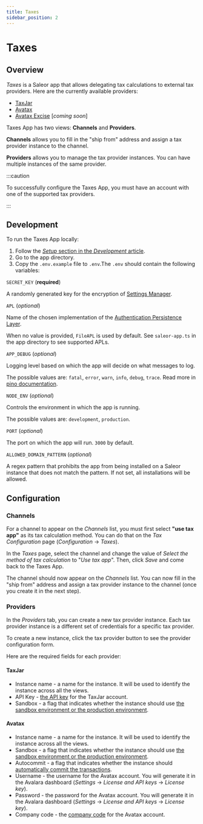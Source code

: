 ```yaml
---
title: Taxes
sidebar_position: 2
---
```


# Taxes

## Overview

_Taxes_ is a Saleor app that allows delegating tax calculations to external tax providers. Here are the currently available providers:

- [TaxJar](https://www.taxjar.com/)
- [Avatax](https://www.avalara.com/us/en/products/calculations.html)
- [Avatax Excise](https://developer.avalara.com/excise/) [_coming soon_]

Taxes App has two views: **Channels** and **Providers**.

**Channels** allows you to fill in the "ship from" address and assign a tax provider instance to the channel.

**Providers** allows you to manage the tax provider instances. You can have multiple instances of the same provider.

:::caution

To successfully configure the Taxes App, you must have an account with one of the supported tax providers.

:::

## Development

To run the Taxes App locally:

1. Follow the [_Setup_ section in the _Development_ article](developer/app-store/development.mdx#setup).
2. Go to the app directory.
3. Copy the `.env.example` file to `.env`.The `.env` should contain the following variables:

`SECRET_KEY` (**required**)

A randomly generated key for the encryption of [Settings Manager](https://github.com/saleor/saleor-app-sdk/blob/main/docs/settings-manager.md).

`APL` (_optional_)

Name of the chosen implementation of the [Authentication Persistence Layer](https://github.com/saleor/saleor-app-sdk/blob/main/docs/apl.md).

When no value is provided, `FileAPL` is used by default. See `saleor-app.ts` in the app directory to see supported APLs.

`APP_DEBUG` (_optional_)

Logging level based on which the app will decide on what messages to log.

The possible values are: `fatal`, `error`, `warn`, `info`, `debug`, `trace`. Read more in [pino documentation](https://getpino.io/#/docs/api?id=loggerlevel-string-gettersetter).

`NODE_ENV` (_optional_)

Controls the environment in which the app is running.

The possible values are: `development`, `production`.

`PORT` (_optional_)

The port on which the app will run. `3000` by default.

`ALLOWED_DOMAIN_PATTERN` (_optional_)

A regex pattern that prohibits the app from being installed on a Saleor instance that does not match the pattern. If not set, all installations will be allowed.

## Configuration

### Channels

For a channel to appear on the _Channels_ list, you must first select **"use tax app"** as its tax calculation method. You can do that on the _Tax Configuration_ page (_Configuration_ → _Taxes_).

In the _Taxes_ page, select the channel and change the value of _Select the method of tax calculation_ to "_Use tax app_". Then, click _Save_ and come back to the Taxes App.

The channel should now appear on the _Channels_ list. You can now fill in the "ship from" address and assign a tax provider instance to the channel (once you create it in the next step).

### Providers

In the _Providers_ tab, you can create a new tax provider instance. Each tax provider instance is a different set of credentials for a specific tax provider.

To create a new instance, click the tax provider button to see the provider configuration form.

Here are the required fields for each provider:

#### TaxJar

- Instance name - a name for the instance. It will be used to identify the instance across all the views.
- API Key - [the API key](https://developers.taxjar.com/api/reference/#authentication) for the TaxJar account.
- Sandbox - a flag that indicates whether the instance should use [the sandbox environment or the production environment](https://developers.taxjar.com/api/reference/#sandbox-environment).

#### Avatax

- Instance name - a name for the instance. It will be used to identify the instance across all the views.
- Sandbox - a flag that indicates whether the instance should use [the sandbox environment or the production environment](https://developer.avalara.com/erp-integration-guide/sales-tax-badge/authentication-in-avatax/sandbox-vs-production/).
- Autocommit - a flag that indicates whether the instance should [automatically commit the transactions](https://developer.avalara.com/communications/dev-guide_rest_v2/commit-uncommit/).
- Username - the username for the Avatax account. You will generate it in the Avalara dashboard (_Settings_ → _License and API keys_ → _License key_).
- Password - the password for the Avatax account. You will generate it in the Avalara dashboard (_Settings_ → _License and API keys_ → _License key_).
- Company code - the [company code](https://developer.avalara.com/ecommerce-integration-guide/sales-tax-badge/transactions/simple-transactions/company-codes/) for the Avatax account.
